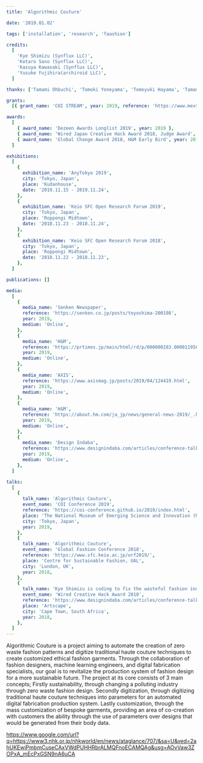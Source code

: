 ```yaml
---
title: 'Algorithmic Couture'

date: '2019.01.02'

tags: ['installation', 'research', 'faashion']

credits:
  [
    'Kye Shimizu (Synflux LLC)',
    'Kotaro Sano (Synflux LLC)',
    'Kazuya Kawasaki (Synflux LLC)',
    'Yusuke Fujihira(archiroid LLC)',
  ]

thanks: ['Tamami Ohbuchi', 'Tomoki Yoneyama', 'Tomoyuki Hayama', 'Tamami Ohbuchi', 'Kenta Tanaka']

grants:
  [{ grant_name: 'COI STREAM', year: 2019, reference: 'https://www.mext.go.jp/a_menu/kagaku/coi/' }]

awards:
  [
    { award_name: 'Dezeen Awards Longlist 2019', year: 2019 },
    { award_name: 'Wired Japan Creative Hack Award 2018, Judge Award', year: 2018 },
    { award_name: 'Global Change Award 2018, H&M Early Bird', year: 2018 },
  ]

exhibitions:
  [
    {
      exhibition_name: 'AnyTokyo 2019',
      city: 'Tokyo, Japan',
      place: 'Kudanhouse',
      date: '2019.11.15 - 2019.11.24',
    },
    {
      exhibition_name: 'Keio SFC Open Research Forum 2019',
      city: 'Tokyo, Japan',
      place: 'Roppongi Midtown',
      date: '2018.11.23 - 2018.11.24',
    },
    {
      exhibition_name: 'Keio SFC Open Research Forum 2018',
      city: 'Tokyo, Japan',
      place: 'Roppongi Midtown',
      date: '2018.11.22 - 2018.11.23',
    },
  ]

publications: []

media:
  [
    {
      media_name: 'Senken Newspaper',
      reference: 'https://senken.co.jp/posts/toyoshima-200108',
      year: 2019,
      medium: 'Online',
    },
    {
      media_name: 'H&M',
      reference: 'https://prtimes.jp/main/html/rd/p/000000283.000011958.html',
      year: 2019,
      medium: 'Online',
    },
    {
      media_name: 'AXIS',
      reference: 'https://www.axismag.jp/posts/2019/04/124419.html',
      year: 2019,
      medium: 'Online',
    },
    {
      media_name: 'H&M',
      reference: 'https://about.hm.com/ja_jp/news/general-news-2019/_.html',
      year: 2019,
      medium: 'Online',
    },
    {
      media_name: 'Design Indaba',
      reference: 'https://www.designindaba.com/articles/conference-talks/kye-shimizu-coding-fix-wasteful-fashion-industry',
      year: 2019,
      medium: 'Online',
    },
  ]

talks:
  [
    {
      talk_name: 'Algorithmic Couture',
      event_name: 'COI Conference 2019',
      reference: 'https://coi-conference.github.io/2019/index.html',
      place: 'The National Museum of Emerging Science and Innovation (Miraikan)',
      city: 'Tokyo, Japan',
      year: 2019,
    },
    {
      talk_name: 'Algorithmic Couture',
      event_name: 'Global Fashion Conference 2018',
      reference: 'https://www.sfc.keio.ac.jp/orf2019/',
      place: 'Centre for Sustainable Fashion, UAL',
      city: 'London, UK',
      year: 2018,
    },
    {
      talk_name: 'Kye Shimizu is coding to fix the wasteful fashion industry ',
      event_name: 'Wired Creative Hack Award 2018',
      reference: 'https://www.designindaba.com/articles/conference-talks/kye-shimizu-coding-fix-wasteful-fashion-industry',
      place: 'Artscape',
      city: 'Cape Town, South Africa',
      year: 2018,
    },
  ]
---
```


Algorithmic Couture is a project aiming to automate the creation of zero waste fashion patterns and digitize traditional haute couture techniques to create customized ethical fashion garments. Through the collaboration of fashion designers, machine learning engineers, and digital fabrication specialists, our goal is to revitalize the production system of fashion design for a more sustainable future. The project at its core consists of 3 main concepts; Firstly sustainability, through changing a polluting industry through zero waste fashion design. Secondly digitization, through digitizing traditional haute couture techniques into parameters for an automated digital fabrication production system. Lastly customization, through the mass customization of bespoke garments, providing an area of co-creation with customers the ability through the use of parameters over designs that would be generated from their body data.

https://www.google.com/url?q=https://www3.nhk.or.jp/nhkworld/en/news/ataglance/707/&sa=U&ved=2ahUKEwiPmbmCuseCAxVWdPUHHRbrALMQFnoECAMQAg&usg=AOvVaw3ZOPxA_mEcPxGSN9nA6uCA
